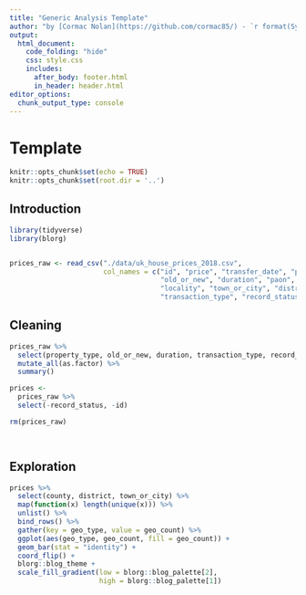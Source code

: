 ```yaml
---
title: "Generic Analysis Template"
author: "by [Cormac Nolan](https://github.com/cormac85/) - `r format(Sys.time(), '%d %B %Y')`"
output: 
  html_document:
    code_folding: "hide"
    css: style.css
    includes: 
      after_body: footer.html
      in_header: header.html
editor_options: 
  chunk_output_type: console
---
```


# Template {.tabset .tabset-fade .tabset-pills}
```r
knitr::opts_chunk$set(echo = TRUE)
knitr::opts_chunk$set(root.dir = '..')

```

## Introduction

```r
library(tidyverse)
library(blorg)
```


```r

```


```r
prices_raw <- read_csv("./data/uk_house_prices_2018.csv",
                       col_names = c("id", "price", "transfer_date", "postcode", "property_type",
                                     "old_or_new", "duration", "paon", "saon", "street", 
                                     "locality", "town_or_city", "district", "county", 
                                     "transaction_type", "record_status")) %>% 
```

## Cleaning
```r

prices_raw %>% 
  select(property_type, old_or_new, duration, transaction_type, record_status) %>% 
  mutate_all(as.factor) %>% 
  summary()

```


```r
prices <- 
  prices_raw %>% 
  select(-record_status, -id)

rm(prices_raw)
  
```


```r

```

## Exploration
```r
prices %>% 
  select(county, district, town_or_city) %>% 
  map(function(x) length(unique(x))) %>% 
  unlist() %>% 
  bind_rows() %>% 
  gather(key = geo_type, value = geo_count) %>% 
  ggplot(aes(geo_type, geo_count, fill = geo_count)) + 
  geom_bar(stat = "identity") +
  coord_flip() +
  blorg::blog_theme +
  scale_fill_gradient(low = blorg::blog_palette[2],
                      high = blorg::blog_palette[1])
  
```


```r

```


```r

```


```r

```


```r

```


```r

```


```r

```


```r

```

